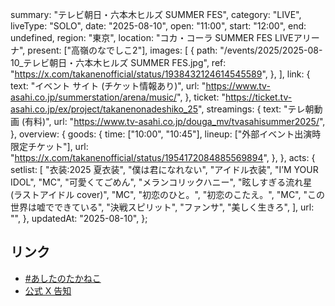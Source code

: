   summary: "テレビ朝日・六本木ヒルズ SUMMER FES",
  category: "LIVE",
  liveType: "SOLO",
  date: "2025-08-10",
  open: "11:00",
  start: "12:00",
  end: undefined,
  region: "東京",
  location: "コカ・コーラ SUMMER FES LIVEアリーナ",
  present: ["高嶺のなでしこ2"],
  images: [
    {
      path: "/events/2025/2025-08-10_テレビ朝日・六本木ヒルズ SUMMER FES.jpg",
      ref: "https://x.com/takanenofficial/status/1938432124614545589",
    },
  ],
  link: {
    text: "イベント サイト (チケット情報あり)",
    url: "https://www.tv-asahi.co.jp/summerstation/arena/music/",
  },
  ticket: "https://ticket.tv-asahi.co.jp/ex/project/takanenonadeshiko_25",
  streamings: {
    text: "テレ朝動画 (有料)",
    url: "https://www.tv-asahi.co.jp/douga_mv/tvasahisummer2025/",
  },
  overview: {
    goods: {
      time: ["10:00", "10:45"],
      lineup: ["外部イベント出演時限定チケット"],
      url: "https://x.com/takanenofficial/status/1954172084885569894",
    },
  },
  acts: {
    setlist: [
      "衣装:2025 夏衣装",
      "僕は君になれない",
      "アイドル衣装",
      "I’M YOUR IDOL",
      "MC",
      "可愛くてごめん",
      "メランコリックハニー",
      "眩しすぎる流れ星 (ラストアイドル cover)",
      "MC",
      "初恋のひと。",
      "初恋のこたえ。",
      "MC",
      "この世界は嘘でできている",
      "決戦スピリット",
      "ファンサ",
      "美しく生きろ",
    ],
    url: "",
  },
  updatedAt: "2025-08-10",
};

## リンク

- [#あしたのたかねこ](https://x.com/takanenofficial/status/1954172084885569894)
- [公式 X 告知](https://x.com/takanenofficial/status/1938432124614545589)
